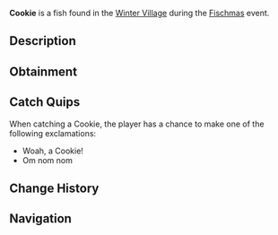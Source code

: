 {{FishInfobox
|image          = Cookie.png
|rarity         = Limited
|event          = Fischmas
|sea            = First Sea
|location       = [[Fischmas]]
|sublocation    = 
|sources        = Basic Present, Fishing Rod
|radar_location = 
|xp             = 9
|weather        = 
|time           = 
|season         = 
|bait           = Holly Berry
|base_weight    = 0.6
|base_value     = 20
|weight_range   = 0.5
|base_chance    = 90
|base_resil     = 100
}}
'''Cookie''' is a {{Rarity|Limited}} fish found in the [[Winter Village]] during the [[Fischmas]] event.

== Description ==
{{Description|A delicious cookie, favored by Santa Claus. Goes well together with a warm glass of milk.|Bestiary Entry}}

== Obtainment ==
{{Description|Only can be caught during Fischmas24.|Bestiary Hint}}
{{Fish Availability|
Fischmas/Winter Village
|top_rods      = 
Leviathan's Fang Rod\305453.76\201464.08;
Trident Rod\298221.31\195980.23;
Free Spirit Rod\296004.83\196880.23;
Azure Of Lagoon\289159.17\195439.15;
No-Life Rod\287675.65\283120.49;
Training Rod\255000\255000;
Long Rod\238117\166462.5;
Haunted Rod\215207.54\141887.41;
Fast Rod\286250\286250;
Seraphic Rod\282005.93\282005.93;
Tempest Rod\272069.14\272069.14;
Rapid Rod\267720\267720;
Challenger's Rod\273262.9\258123.57;
Zeus Rod\268361.51\240692.41;
Verdant Shear Rod\266597.71\241312.5;
Ethereal Prism Rod\266352.61\62942.41;
Blazebringer Rod\266187.41\227268.75;
Rod Of The Depths\264968.98\234598.7;
Rod Of The Forgotten Fang\264570.73\257511.07;
Depthseeker Rod\260740.63\220161.28;
Avalanche Rod\259448.02\197942.65;
Rod Of The Exalted One\258300.45\198156.37;
Volcanic Rod\257892.61\182811.48;
Steady Rod\141869.17\101745.14
|recommended   = Trident Rod
}}

== Catch Quips ==
When catching a Cookie, the player has a chance to make one of the following exclamations:
* Woah, a Cookie!
* Om nom nom

== Change History ==
{{Change History|{{subst:Current Version}}}}

== Navigation ==
{{Fish Navbox|Fischmas}}